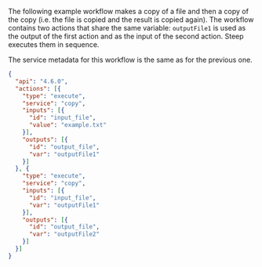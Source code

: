 
The following example workflow makes a copy of a file and then a copy of the
copy (i.e. the file is copied and the result is copied again). The workflow
contains two actions that share the same variable: `outputFile1` is used as
the output of the first action and as the input of the second action. Steep
executes them in sequence.

The service metadata for this workflow is the same as for the previous one.

<CodeExample title="Workflow:">

```json code-example
{
  "api": "4.6.0",
  "actions": [{
    "type": "execute",
    "service": "copy",
    "inputs": [{
      "id": "input_file",
      "value": "example.txt"
    }],
    "outputs": [{
      "id": "output_file",
      "var": "outputFile1"
    }]
  }, {
    "type": "execute",
    "service": "copy",
    "inputs": [{
      "id": "input_file",
      "var": "outputFile1"
    }],
    "outputs": [{
      "id": "output_file",
      "var": "outputFile2"
    }]
  }]
}
```

</CodeExample>
